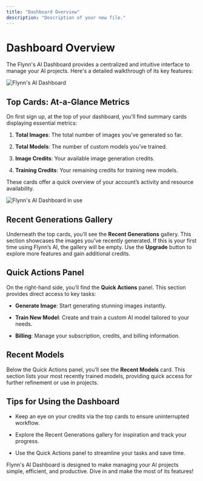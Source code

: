 ```yaml
---
title: "Dashboard Overview"
description: "Description of your new file."
---
```


# Dashboard Overview

The Flynn's AI Dashboard provides a centralized and intuitive interface to manage your AI projects. Here's a detailed walkthrough of its key features:

![Flynn's AI Dashboard](/images/DashboardNew.jpg)

## Top Cards: At-a-Glance Metrics

On first sign up, at the top of your dashboard, you’ll find summary cards displaying essential metrics:

1. **Total Images**: The total number of images you’ve generated so far.

2. **Total Models**: The number of custom models you’ve trained.

3. **Image Credits**: Your available image generation credits.

4. **Training Credits**: Your remaining credits for training new models.

These cards offer a quick overview of your account’s activity and resource availability.

![Flynn's AI Dashboard in use](/images/DashboardPlan.jpg)

## Recent Generations Gallery

Underneath the top cards, you’ll see the **Recent Generations** gallery. This section showcases the images you’ve recently generated. If this is your first time using Flynn’s AI, the gallery will be empty. Use the **Upgrade** button to explore more features and gain additional credits.

## Quick Actions Panel

On the right-hand side, you’ll find the **Quick Actions** panel. This section provides direct access to key tasks:

* **Generate Image**: Start generating stunning images instantly.

* **Train New Model**: Create and train a custom AI model tailored to your needs.

* **Billing**: Manage your subscription, credits, and billing information.

## Recent Models

Below the Quick Actions panel, you’ll see the **Recent Models** card. This section lists your most recently trained models, providing quick access for further refinement or use in projects.

## Tips for Using the Dashboard

* Keep an eye on your credits via the top cards to ensure uninterrupted workflow.

* Explore the Recent Generations gallery for inspiration and track your progress.

* Use the Quick Actions panel to streamline your tasks and save time.

Flynn's AI Dashboard is designed to make managing your AI projects simple, efficient, and productive. Dive in and make the most of its features!